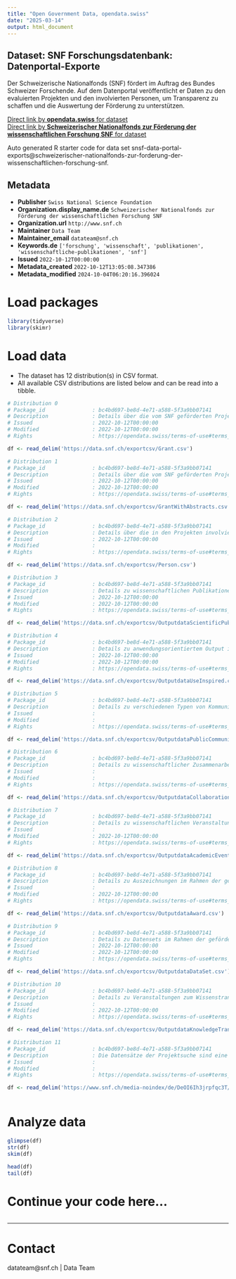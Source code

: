 ```yaml
---
title: "Open Government Data, opendata.swiss"
date: "2025-03-14"
output: html_document
---
```


## Dataset: SNF Forschungsdatenbank: Datenportal-Exporte

Der Schweizerische Nationalfonds (SNF) fördert im Auftrag des Bundes Schweizer Forschende. Auf dem Datenportal veröffentlicht er Daten zu den evaluierten Projekten und den involvierten Personen, um Transparenz zu schaffen und die Auswertung der Förderung zu unterstützen.

[Direct link by **opendata.swiss** for dataset](https://opendata.swiss/de/dataset/snsf-data-portal-exports)<br>
[Direct link by **Schweizerischer Nationalfonds zur Förderung der wissenschaftlichen Forschung SNF** for dataset](https://data.snf.ch/datasets)

Auto generated R starter code for data set snsf-data-portal-exports@schweizerischer-nationalfonds-zur-forderung-der-wissenschaftlichen-forschung-snf.

## Metadata

- **Publisher** `Swiss National Science Foundation`
- **Organization.display_name.de** `Schweizerischer Nationalfonds zur Förderung der wissenschaftlichen Forschung SNF`
- **Organization.url** `http://www.snf.ch`
- **Maintainer** `Data Team`
- **Maintainer_email** `datateam@snf.ch`
- **Keywords.de** `['forschung', 'wissenschaft', 'publikationen', 'wissenschaftliche-publikationen', 'snf']`
- **Issued** `2022-10-12T00:00:00`
- **Metadata_created** `2022-10-12T13:05:08.347386`
- **Metadata_modified** `2024-10-04T06:20:16.396024`


# Load packages

```r

library(tidyverse)
library(skimr)

```

# Load data

-   The dataset has 12 distribution(s) in CSV format.
-   All available CSV distributions are listed below and can be read into a tibble.

```r

# Distribution 0
# Package_id               : bc4bd697-be8d-4e71-a588-5f3a9bb07141
# Description              : Details über die vom SNF geförderten Projekte
# Issued                   : 2022-10-12T00:00:00
# Modified                 : 2022-10-12T00:00:00
# Rights                   : https://opendata.swiss/terms-of-use#terms_open

df <- read_delim('https://data.snf.ch/exportcsv/Grant.csv')

# Distribution 1
# Package_id               : bc4bd697-be8d-4e71-a588-5f3a9bb07141
# Description              : Details über die vom SNF geförderten Projekte, inklusive Projektbeschreibungen und wissenschaftliche Abstracts
# Issued                   : 2022-10-12T00:00:00
# Modified                 : 2022-10-12T00:00:00
# Rights                   : https://opendata.swiss/terms-of-use#terms_open

df <- read_delim('https://data.snf.ch/exportcsv/GrantWithAbstracts.csv')

# Distribution 2
# Package_id               : bc4bd697-be8d-4e71-a588-5f3a9bb07141
# Description              : Details über die in den Projekten involvierten Personen
# Issued                   : 2022-10-12T00:00:00
# Modified                 : 
# Rights                   : https://opendata.swiss/terms-of-use#terms_open

df <- read_delim('https://data.snf.ch/exportcsv/Person.csv')

# Distribution 3
# Package_id               : bc4bd697-be8d-4e71-a588-5f3a9bb07141
# Description              : Details zu wissenschaftlichen Publikationen im Rahmen der geförderten Projekte
# Issued                   : 2022-10-12T00:00:00
# Modified                 : 2022-10-12T00:00:00
# Rights                   : https://opendata.swiss/terms-of-use#terms_open

df <- read_delim('https://data.snf.ch/exportcsv/OutputdataScientificPublication.csv')

# Distribution 4
# Package_id               : bc4bd697-be8d-4e71-a588-5f3a9bb07141
# Description              : Details zu anwendungsorientiertem Output im Rahmen der geförderten Projekte, beispielsweise Softwares oder Start-ups
# Issued                   : 2022-10-12T00:00:00
# Modified                 : 2022-10-12T00:00:00
# Rights                   : https://opendata.swiss/terms-of-use#terms_open

df <- read_delim('https://data.snf.ch/exportcsv/OutputdataUseInspired.csv')

# Distribution 5
# Package_id               : bc4bd697-be8d-4e71-a588-5f3a9bb07141
# Description              : Details zu verschiedenen Typen von Kommunikation mit der Öffentlichkeit im Rahmen der geförderten Projekte, unter anderem Medienarbeit, Bücher oder Veranstaltungen
# Issued                   : 
# Modified                 : 
# Rights                   : https://opendata.swiss/terms-of-use#terms_open

df <- read_delim('https://data.snf.ch/exportcsv/OutputdataPublicCommunication.csv')

# Distribution 6
# Package_id               : bc4bd697-be8d-4e71-a588-5f3a9bb07141
# Description              : Details zu wissenschaftlicher Zusammenarbeit im Rahmen der geförderten Projekte
# Issued                   : 
# Modified                 : 
# Rights                   : https://opendata.swiss/terms-of-use#terms_open

df <- read_delim('https://data.snf.ch/exportcsv/OutputdataCollaboration.csv')

# Distribution 7
# Package_id               : bc4bd697-be8d-4e71-a588-5f3a9bb07141
# Description              : Details zu wissenschaftlichen Veranstaltungen im Rahmen der geförderten Projekte – selber organisierte Veranstaltungen oder Beiträge an anderen Veranstaltungen
# Issued                   : 
# Modified                 : 2022-10-12T00:00:00
# Rights                   : https://opendata.swiss/terms-of-use#terms_open

df <- read_delim('https://data.snf.ch/exportcsv/OutputdataAcademicEvent.csv')

# Distribution 8
# Package_id               : bc4bd697-be8d-4e71-a588-5f3a9bb07141
# Description              : Details zu Auszeichnungen im Rahmen der geförderten Projekte
# Issued                   : 
# Modified                 : 2022-10-12T00:00:00
# Rights                   : https://opendata.swiss/terms-of-use#terms_open

df <- read_delim('https://data.snf.ch/exportcsv/OutputdataAward.csv')

# Distribution 9
# Package_id               : bc4bd697-be8d-4e71-a588-5f3a9bb07141
# Description              : Details zu Datensets im Rahmen der geförderten Projekte
# Issued                   : 2022-10-12T00:00:00
# Modified                 : 2022-10-12T00:00:00
# Rights                   : https://opendata.swiss/terms-of-use#terms_open

df <- read_delim('https://data.snf.ch/exportcsv/OutputdataDataSet.csv')

# Distribution 10
# Package_id               : bc4bd697-be8d-4e71-a588-5f3a9bb07141
# Description              : Details zu Veranstaltungen zum Wissenstransfer im Rahmen der geförderten Projekte – selber organisierte Veranstaltungen oder Beiträge an anderen Veranstaltungen
# Issued                   : 
# Modified                 : 2022-10-12T00:00:00
# Rights                   : https://opendata.swiss/terms-of-use#terms_open

df <- read_delim('https://data.snf.ch/exportcsv/OutputdataKnowledgeTransferEvent.csv')

# Distribution 11
# Package_id               : bc4bd697-be8d-4e71-a588-5f3a9bb07141
# Description              : Die Datensätze der Projektsuche sind eine Fortführung der entsprechenden Dateien aus P3. Die Feldnamen haben jedoch geändert und zum Teil sind neue Felder hinzugekommen. Dieses Mapping zeigt die Unterschiede.
# Issued                   : 
# Modified                 : 
# Rights                   : https://opendata.swiss/terms-of-use#terms_open

df <- read_delim('https://www.snf.ch/media-noindex/de/DeOI6Ih3jrpfqc3T/FieldMapping.csv')



```

# Analyze data

```r

glimpse(df)
str(df)
skim(df)

head(df)
tail(df)

```

# Continue your code here...

```r

```

------------------------------------------------------------------------

# Contact

datateam@snf.ch | Data Team
